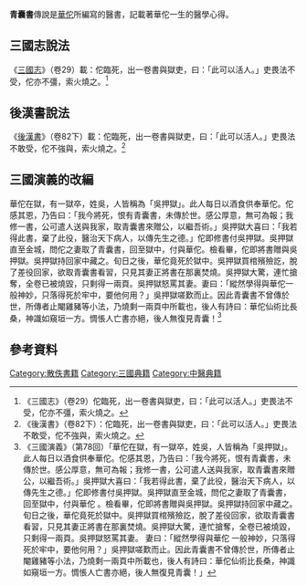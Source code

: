 '''青囊書'''傳說是[[華佗|華佗]]所編寫的醫書，記載著華佗一生的醫學心得。

==三國志說法==
《[[三國志|三國志]]》（卷29）載：佗臨死，出一卷書與獄吏，曰：「此可以活人。」吏畏法不受，佗亦不彊，索火燒之。<ref>《三國志》（卷29）佗臨死，出一卷書與獄吏，曰：「此可以活人。」吏畏法不受，佗亦不彊，索火燒之。</ref>

==後漢書說法==
《[[後漢書|後漢書]]》（卷82下）載：佗臨死，出一卷書與獄吏，曰：「此可以活人。」吏畏法不敢受，佗不強與，索火燒之。<ref>《後漢書》（卷82下）：佗臨死，出一卷書與獄吏，曰：「此可以活人。」吏畏法不敢受，佗不強與，索火燒之。</ref>

==三國演義的改編==
華佗在獄，有一獄卒，姓吳，人皆稱為「吳押獄」。此人每日以酒食供奉華佗。佗感其恩，乃告曰：「我今將死，恨有青囊書，未傳於世。感公厚意，無可為報；我修一書，公可遣人送與我家，取青囊書來贈公，以繼吾術。」吳押獄大喜曰：「我若得此書，棄了此役，醫治天下病人，以傳先生之德。」佗即修書付吳押獄。吳押獄直至金城，問佗之妻取了青囊書，回至獄中，付與華佗。檢看畢，佗即將書贈與吳押獄。吳押獄持回家中藏之。旬日之後，華佗竟死於獄中。吳押獄買棺殯殮訖，脫了差役回家，欲取青囊書看習，只見其妻正將書在那裏焚燒。吳押獄大驚，連忙搶奪，全卷已被燒毀，只剩得一兩頁。吳押獄怒罵其妻。妻曰：「縱然學得與華佗一般神妙，只落得死於牢中，要他何用？」吳押獄嗟歎而止。因此青囊書不曾傳於世，所傳者止閹雞豬等小法，乃燒剩一兩頁中所載也，後人有詩曰：華佗仙術比長桑，神識如窺垣一方。惆悵人亡書亦絕，後人無復見青囊！<ref>《三國演義》（第78回）「華佗在獄，有一獄卒，姓吳，人皆稱為「吳押獄」。此人每日以酒食供奉華佗。佗感其恩，乃告曰：「我今將死，恨有青囊書，未傳於世。感公厚意，無可為報；我修一書，公可遣人送與我家，取青囊書來贈公，以繼吾術。」吳押獄大喜曰：「我若得此書，棄了此役，醫治天下病人，以傳先生之德。」佗即修書付吳押獄。吳押獄直至金城，問佗之妻取了青囊書，回至獄中，付與華佗 。檢看畢，佗即將書贈與吳押獄。吳押獄持回家中藏之。旬日之後，華佗竟死於獄中。吳押獄買棺殯殮訖，脫了差役回家，欲取青囊書看習，只見其妻正將書在那裏焚燒。吳押獄大驚，連忙搶奪，全卷已被燒毀，只剩得一兩頁。吳押獄怒罵其妻。 妻曰：「縱然學得與華佗 一般神妙，只落得死於牢中，要他何用？」吳押獄嗟歎而止。因此青囊書不曾傳於世，所傳者止閹雞豬等小法，乃燒剩一兩頁中所載也，後人有詩曰：華佗仙術比長桑，神識如窺垣一方。惆悵人亡書亦絕，後人無復見青囊！」</ref>

==參考資料==
{{Reflist}}

{{wikisourcehas|後漢書/卷82下|三國演義/第078回}}

[[Category:散佚書籍|Category:散佚書籍]]
[[Category:三國典籍|Category:三國典籍]]
[[Category:中醫典籍|Category:中醫典籍]]